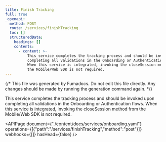 ```yaml
---
title: Finish Tracking
full: true
_openapi:
  method: POST
  route: /services/finishTracking
  toc: []
  structuredData:
    headings: []
    contents:
      - content: >-
          This service completes the tracking process and should be invoked upon
          completing all validations in the Onboarding or Authentication flows.
          When this service is integrated, invoking the closeSession method from
          the Mobile/Web SDK is not required.
---
```


{/* This file was generated by Fumadocs. Do not edit this file directly. Any changes should be made by running the generation command again. */}

This service completes the tracking process and should be invoked upon completing all validations in the Onboarding or Authentication flows. When this service is integrated, invoking the closeSession method from the Mobile/Web SDK is not required.

<APIPage document={"./content/docs/services/onboarding.yaml"} operations={[{"path":"/services/finishTracking","method":"post"}]} webhooks={[]} hasHead={false} />